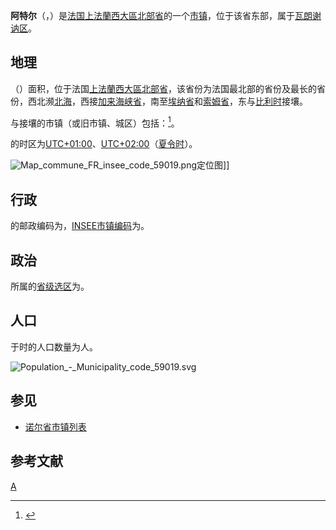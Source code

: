 {{noteTA|G1=法国地名}}
{{Infobox French commune
|name                   = 阿特尔
|native name            = Artres
|arrondissement         = [[瓦朗谢讷区|瓦朗谢讷区]]
}}
'''阿特尔'''（{{lang-fr|Artres}}，{{IPA-fr|aʁtʁ}}）是[[法国|法国]][[上法蘭西大區|上法蘭西大區]][[北部省_(法国)|北部省]]的一个[[市镇_(法国)|市镇]]，位于该省东部，属于[[瓦朗谢讷区|瓦朗谢讷区]]。

== 地理 ==
{{PAGENAMEBASE}}（{{wikidata|property|linked|P625}}）面积{{wikidata|properties|P2046}}，位于法国[[上法蘭西大區|上法蘭西大區]][[北部省_(法国)|北部省]]，该省份为法国最北部的省份及最长的省份，西北濒[[北海_(大西洋)|北海]]，西接[[加来海峡省|加来海峡省]]，南至[[埃纳省|埃纳省]]和[[索姆省|索姆省]]，东与[[比利时|比利时]]接壤。

与{{PAGENAMEBASE}}接壤的市镇（或旧市镇、城区）包括：{{Wikidata|properties|linked|P47}}<ref name="geo">{{Cite web|url=https://www.geoportail.gouv.fr/carte|title=Carte|accessdate=2020-03-22|author=Géoportail|language=fr|publisher=Géoportail|archive-date=2017-01-29|archive-url=https://web.archive.org/web/20170129154129/https://www.geoportail.gouv.fr/carte/|dead-url=no}}</ref>。

{{PAGENAMEBASE}}的时区为[[UTC+01:00|UTC+01:00]]、[[UTC+02:00|UTC+02:00]]（[[夏时制|夏令时]]）。

[[File:Map_commune_FR_insee_code_59019.png|thumb]]定位图]]{{Clear|left}}
== 行政 ==
{{PAGENAMEBASE}}的邮政编码为{{wikidata|properties|P281}}，[[法国国家统计与经济研究所|INSEE市镇编码]]为{{wikidata|properties|P374}}。

== 政治 ==
{{PAGENAMEBASE}}所属的[[縣_(法國)|省级选区]]为{{WikidataLink|{{wikidata|properties|raw|best||P7938}}}}。

== 人口 ==
{{PAGENAMEBASE}}于{{wikidata|qualifier|P1082|P585}}时的人口数量为{{wikidata|property|raw|P1082}}人。

[[File:Population_-_Municipality_code_59019.svg|thumb]]{{Clear|left}}
== 参见 ==
* [[诺尔省市镇列表|诺尔省市镇列表]]

== 参考文献 ==
{{reflist}}

{{诺尔省市镇}}
[[Category:诺尔省市镇|A]]